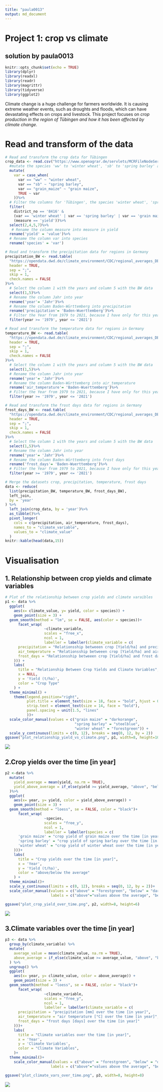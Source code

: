 ```yaml
---
title: "paula0013"
output: md_document
---
```


# Project 1: crop vs climate 
## solution by paula0013 
```r
knitr::opts_chunk$set(echo = TRUE)
library(dplyr)
library(readxl)
library(readr)
library(magrittr)
library(tidyverse)
library(ggplot2)
```

Climate change is a huge challenge for farmers worldwide. It is causing extreme weather events, such as droughts and floods, which can have devastating effects on crops and livestock. This project focuses on *crop production in the region of Tübingen and how it has been affected by climate change.*

# Read and transform of the data
```r
# Read and transform the crop data for Tübingen
crop_data <- read.csv("https://www.openagrar.de/servlets/MCRFileNodeServlet/openagrar_derivate_00056476/Final_data.csv") %>% 
  #mutate the species 'ww' to 'winter wheat', 'sb' to 'spring barley' and 'grain_maize' to 'grain maize'
  mutate(
    var = case_when(
      var == "ww" ~ "winter wheat",
      var == "sb" ~ "spring barley",
      var == "grain_maize" ~ "grain maize",
      TRUE ~ var
    ))%>%
  # Filter the columns for 'Tübingen', the species 'winter wheat', 'spring barley' and 'grain maize' and the measure in 'yield'
  filter(
    district_no == '8416' & 
    (var == 'winter wheat' | var == 'spring barley' | var == 'grain maize') & 
    (measure == 'yield'))%>%
  select(2,4,5,7)%>%
   # Rename the column measure into measure in yield
  rename('yield' = 'value')%>%
  # Rename the column var into species 
  rename('species' = 'var')

# Read and transform the precipitation data for regions in Germany
precipitation_BW <- read.table(
  "https://opendata.dwd.de/climate_environment/CDC/regional_averages_DE/annual/precipitation/regional_averages_rr_year.txt",
  header = TRUE,
  sep = ";",
  skip = 1,
  check.names = FALSE
)%>%
  # Select the column 1 with the years and column 5 with the BW data 
  select(1,5)%>%
  # Rename the column Jahr into year 
  rename('year'= 'Jahr')%>%
  # Rename the column Baden-Württemberg into precipitation
  rename('precipitation'= 'Baden-Wuerttemberg')%>%
  # Filter the Year from 1979 to 2021, because I have only for this years crop data
  filter(year >= '1979', year <= '2021')

# Read and transform the temperature data for regions in Germany
temperature_BW <- read.table(
  "https://opendata.dwd.de/climate_environment/CDC/regional_averages_DE/annual/air_temperature_mean/regional_averages_tm_year.txt",
  header = TRUE,
  sep = ";",
  skip = 1,
  check.names = FALSE
)%>%
  # Select the column 1 with the years and column 5 with the BW data 
  select(1,5)%>%
  # Rename the column Jahr into year 
  rename('year'= 'Jahr')%>%
  # Rename the column Baden-Württemberg into air_temperature
  rename('air_temperature'= 'Baden-Wuerttemberg')%>%
  # Filter the Year from 1979 to 2021, because I have only for this years crop data
  filter(year >= '1979', year <= '2021')

# Read and transform the frost days data for regions in Germany
frost_days_BW <- read.table(
  "https://opendata.dwd.de/climate_environment/CDC/regional_averages_DE/annual/ice_days/regional_averages_txcs_year.txt", 
  header = TRUE,
  sep = ";",
  skip = 1,
  check.names = FALSE
)%>%
  # Select the column 1 with the years and column 5 with the BW data 
  select(1,5)%>%
  # Rename the column Jahr into year 
  rename('year'= 'Jahr')%>%
  # Rename the column Baden-Württemberg into frost days 
  rename('frost_days'= 'Baden-Wuerttemberg')%>%
  # Filter the Year from 1979 to 2021, because I have only for this years crop data
  filter(year >= '1979', year <= '2021')

# Merge the datasets crop, precipitation, temperature, frost days 
data <- reduce(
  list(precipitation_BW, temperature_BW, frost_days_BW),
  left_join,
  by = 'year'
) %>%
  left_join(crop_data, by = 'year')%>%
  as_tibble()%>%
  pivot_longer(
    cols = c(precipitation, air_temperature, frost_days),
    names_to = "climate_variable",
    values_to = "climate_value"
  )
knitr::kable(head(data,15))
```

# Visualisation 
## 1. Relationship between crop yields and climate variables
```r
# Plot of the relationship between crop yields and climate varaibles 
p1 <- data %>%
  ggplot(
    aes(x= climate_value, y= yield, color = species)) +
    geom_point(size = 3) + 
  geom_smooth(method = "lm", se = FALSE, aes(color = species))+
      facet_wrap(
                  ~climate_variable, 
                  scales = "free_x", 
                  ncol = 1, 
                  labeller = labeller(climate_variable = c(
      precipitation = "Relationsship betweeen crop [Yield/ha] and precipitation [mm]",
      air_temperature = "Relationsship betweeen crop [Yield/ha] and air temperature [°C]",
      frost_days = "Relationsship betweeen crop [Yield/ha] and frost days [days]"
    ))) + 
    labs(
      title = "Relationship Between Crop Yields and Climate Variables", 
      x = NULL, 
      y = 'Yield (t/ha)', 
      color = "Crop Type"
    ) +
  theme_minimal() +
    theme(legend.position="right",
          plot.title = element_text(size = 18, face = "bold", hjust = 0.5),
          strip.text = element_text(size = 14, face = "bold"),
          panel.spacing = unit(1.5, "lines"
          ))+
  scale_color_manual(values = c("grain maize" = "darkorange",
                                "spring barley" = "steelblue",
                                "winter wheat" = "forestgreen")) +
  scale_y_continuous(limits = c(0, 12), breaks = seq(0, 12, by = 2))
ggsave("plot_relationship_yield_vs_climate.png", p1, width=8, height=10)
```
![](plot_relationship_yield_vs_climate.png)

## 2.Crop yields over the time [in year] 
```r
p2 <-data %>%
  mutate(
    yield_average = mean(yield, na.rm = TRUE),
    yield_above_average = if_else(yield >= yield_average, "above", "below")
  )%>%
  ggplot(
    aes(x= year, y= yield, color = yield_above_average)) +
    geom_point(size = 3) + 
  geom_smooth(method = "loess", se = FALSE, color = "black")+
      facet_wrap(
                  ~species, 
                  scales = "free_y", 
                  ncol = 1,
                  labeller = labeller(species = c(
      'grain maize' = "crop yield of grain maize over the time [in year]",
      'spring barley' = "crop yield of spring barley over the time [in year]",
      'winter wheat' = "crop yield of winter wheat over the time [in year]"
    )))+ 
    labs(
      title = "Crop yields over the time [in year]", 
      x = 'Year', 
      y = 'Yield (t/ha)', 
      color = "above/below the average"
    ) +
  theme_minimal()+ 
  scale_y_continuous(limits = c(0, 12), breaks = seq(0, 12, by = 2))+ 
  scale_color_manual(values = c("above" = "forestgreen", "below" = "darkorange"),
                     labels = c("above"="values above the average", "below" = "values below the average"))

ggsave("plot_crop_yield_over_time.png", p2, width=8, height=6)
```
![](plot_crop_yield_over_time.png)

## 3.Climate variables over the time [in year]
```r
p3 <- data %>%
  group_by(climate_variable) %>%
  mutate(
    average_value = mean(climate_value, na.rm = TRUE),
    above_average = if_else(climate_value >= average_value, "above", "below")
  ) %>%
  ungroup() %>%
  ggplot(
    aes(x= year, y= climate_value, color = above_average)) +
    geom_point(size = 3) + 
  geom_smooth(method = "loess", se = FALSE, color = "black")+
      facet_wrap(
                  ~climate_variable, 
                  scales = "free_y", 
                  ncol = 1, 
                  labeller = labeller(climate_variable = c(
      precipitation = "precipitation [mm] over the time [in year]",
      air_temperature = "air temperature [°C] over the time [in year]",
      frost_days = "frost days [days] over the time [in year]"
    )))+ 
    labs(
      title = "Climate variables over the time [in year]", 
      x = 'Year', 
      y = 'Climate Variables', 
      color = "Climate Variables",
    )+
  theme_minimal()+
    scale_color_manual(values = c("above" = "forestgreen", "below" = "darkorange"),
                     labels = c("above"="values above the average", "below" = "values below the average")) 

ggsave("plot_climate_vars_over_time.png", p3, width=8, height=8)
```
![](plot_climate_vars_over_time.png)